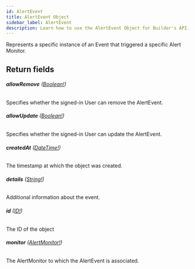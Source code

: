 ```yaml
---
id: AlertEvent
title: AlertEvent Object
sidebar_label: AlertEvent
description: Learn how to use the AlertEvent Object for Builder's API.
---
```


Represents a specific instance of an Event that triggered a specific Alert
Monitor.

## Return fields

###### <b>allowRemove</b> ([Boolean!](/composer/builder/api/schema/scalar/Boolean.mdx))

Specifies whether the signed-in User can remove the AlertEvent.

###### <b>allowUpdate</b> ([Boolean!](/composer/builder/api/schema/scalar/Boolean.mdx))

Specifies whether the signed-in User can update the AlertEvent.

###### <b>createdAt</b> ([DateTime!](/composer/builder/api/schema/scalar/DateTime.mdx))

The timestamp at which the object was created.

###### <b>details</b> ([String!](/composer/builder/api/schema/scalar/String.mdx))

Additional information about the event.

###### <b>id</b> ([ID!](/composer/builder/api/schema/scalar/ID.mdx))

The ID of the object

###### <b>monitor</b> ([AlertMonitor!](/composer/builder/api/schema/object/AlertMonitor.mdx))

The AlertMonitor to which the AlertEvent is associated.
